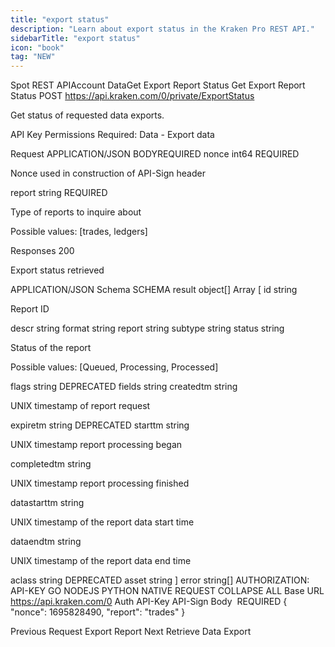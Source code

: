 ```yaml
---
title: "export status"
description: "Learn about export status in the Kraken Pro REST API."
sidebarTitle: "export status"
icon: "book"
tag: "NEW"
---
```

Spot REST APIAccount DataGet Export Report Status
Get Export Report Status
POST
https://api.kraken.com/0/private/ExportStatus

Get status of requested data exports.

API Key Permissions Required: Data - Export data

Request​
APPLICATION/JSON
BODYREQUIRED
nonce
int64
REQUIRED

Nonce used in construction of API-Sign header

report
string
REQUIRED

Type of reports to inquire about

Possible values: [trades, ledgers]

Responses​
200

Export status retrieved

APPLICATION/JSON
Schema
SCHEMA
result
object[]
Array [
id
string

Report ID

descr
string
format
string
report
string
subtype
string
status
string

Status of the report

Possible values: [Queued, Processing, Processed]

flags
string
DEPRECATED
fields
string
createdtm
string

UNIX timestamp of report request

expiretm
string
DEPRECATED
starttm
string

UNIX timestamp report processing began

completedtm
string

UNIX timestamp report processing finished

datastarttm
string

UNIX timestamp of the report data start time

dataendtm
string

UNIX timestamp of the report data end time

aclass
string
DEPRECATED
asset
string
]
error
string[]
AUTHORIZATION: API-KEY
GO
NODEJS
PYTHON
NATIVE
REQUEST
COLLAPSE ALL
Base URL
https://api.kraken.com/0
Auth
API-Key
API-Sign
Body
 REQUIRED
{
  "nonce": 1695828490,
  "report": "trades"
}

Previous
Request Export Report
Next
Retrieve Data Export